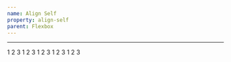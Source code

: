```yaml
---
name: Align Self
property: align-self
parent: Flexbox
---
```



<UtilityInfo pattern="self-{auto|start|center|end|stretch}" />

---

<Grid minWidth="175px">
  <InfoBox caption="Auto" pattern="self-auto">
    <Box className="text-sm flex h-32 items-stretch bg-blue-100 p-1 rounded">
      <Box className="p-2 bg-blue-400 flex-1 flex items-center justify-center rounded-sm text-blue-100 m-1">
        1
      </Box>
      <Box className="self-auto p-2 bg-blue-600 flex-1 flex items-center justify-center rounded-sm text-blue-100 m-1">
        2
      </Box>
      <Box className="p-2 bg-blue-400 flex-1 flex items-center justify-center rounded-sm text-blue-100 m-1">
        3
      </Box>
    </Box>
  </InfoBox>
  <InfoBox caption="Start" pattern="self-start">
    <Box className="text-sm flex h-32 items-stretch bg-blue-100 p-1 rounded">
      <Box className="p-2 bg-blue-400 flex-1 flex items-center justify-center rounded-sm text-blue-100 m-1">
        1
      </Box>
      <Box className="self-start p-2 bg-blue-600 flex-1 flex items-center justify-center rounded-sm text-blue-100 m-1">
        2
      </Box>
      <Box className="p-2 bg-blue-400 flex-1 flex items-center justify-center rounded-sm text-blue-100 m-1">
        3
      </Box>
    </Box>
  </InfoBox>
  <InfoBox caption="Center" pattern="self-center">
    <Box className="text-sm flex h-32 items-stretch bg-blue-100 p-1 rounded">
      <Box className="p-2 bg-blue-400 flex-1 flex items-center justify-center rounded-sm text-blue-100 m-1">
        1
      </Box>
      <Box className="self-center p-2 bg-blue-600 flex-1 flex items-center justify-center rounded-sm text-blue-100 m-1">
        2
      </Box>
      <Box className="p-2 bg-blue-400 flex-1 flex items-center justify-center rounded-sm text-blue-100 m-1">
        3
      </Box>
    </Box>
  </InfoBox>
  <InfoBox caption="End" pattern="self-end">
    <Box className="text-sm flex h-32 items-stretch bg-blue-100 p-1 rounded">
      <Box className="p-2 bg-blue-400 flex-1 flex items-center justify-center rounded-sm text-blue-100 m-1">
        1
      </Box>
      <Box className="self-end p-2 bg-blue-600 flex-1 flex items-center justify-center rounded-sm text-blue-100 m-1">
        2
      </Box>
      <Box className="p-2 bg-blue-400 flex-1 flex items-center justify-center rounded-sm text-blue-100 m-1">
        3
      </Box>
    </Box>
  </InfoBox>
  <InfoBox caption="Stretch" pattern="self-stretch">
    <Box className="text-sm flex h-32 items-start bg-blue-100 p-1 rounded">
      <Box className="p-2 bg-blue-400 flex-1 flex items-center justify-center rounded-sm text-blue-100 m-1">
        1
      </Box>
      <Box className="self-stretch p-2 bg-blue-600 flex-1 flex items-center justify-center rounded-sm text-blue-100 m-1">
        2
      </Box>
      <Box className="p-2 bg-blue-400 flex-1 flex items-center justify-center rounded-sm text-blue-100 m-1">
        3
      </Box>
    </Box>
  </InfoBox>
</Grid>
